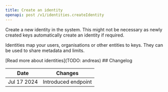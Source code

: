 ```yaml
---
title: Create an identity
openapi: post /v1/identities.createIdentity
---
```



Create a new identity in the system. This might not be necessary as newly created keys automatically create an identity if required.

Identities map your users, organisations or other entities to keys. They can be used to share metadata and limits.

<Info>
[Read more about identities](TODO: andreas)
</Info>
## Changelog

| Date        | Changes             |
|-------------|---------------------|
| Jul 17 2024 | Introduced endpoint |
